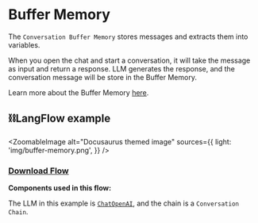 # Buffer Memory

The `Conversation Buffer Memory` stores messages and extracts them into variables.

When you open the chat and start a conversation, it will take the message as input and return a response. LLM generates the response, and the conversation message will be store in the Buffer Memory. 

Learn more about the Buffer Memory [here](https://python.langchain.com/en/latest/modules/memory/types/buffer.html).

## ⛓️LangFlow example


<ZoomableImage
  alt="Docusaurus themed image"
  sources={{
    light: 'img/buffer-memory.png',
  }}
/>

 ### <a target="\_blank" href="json_files/Buffer_Memory.json" download>Download Flow</a>

  **Components used in this flow:**

The LLM in this example is [`ChatOpenAI`](https://platform.openai.com/), and the chain is a `Conversation Chain`.